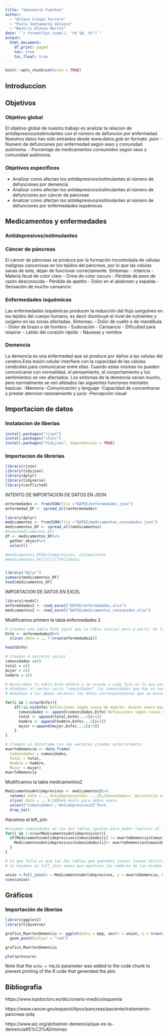```yaml
---
title: "Seminario Fuentes"
author:
  - "Aitana Crespo Ferrero" 
  - "Paula Santamaría Velasco" 
  - "Beatriz Alonso Martín"
date: "`r format(Sys.time(), '%d %B, %Y')`"
output:
  html_document:
    df_print: paged
    toc: true
    toc_float: true
---
```


```r
knitr::opts_chunk$set(echo = TRUE)
```

## **Introduccion**

## **Objetivos** 
### Objetivo global 
El objetivo global de nuestro trabajo es analizar la relacion de antidepresivos/estimulantes con el número de defuncion por enfermedad.
Nuestros datos han sido extraídos desde www.datos.gob en formato .json:
- Numero de defunciones por enfermedad según sexo y comunidad autónoma.
- Porcentaje de medicamentos consumidos según sexo y comunidad autónoma.

### Objetivos especificos
- Analizar como afectan los antidepresivos/estimulantes al número de defunciones por demencia 
- Analizar como afectan los antidepresivos/estimulantes al número de defunciones por cáncer de páncreas
- Analizar como afectan los antidepresivos/estimulantes al número de defunciones por enfermedades isquémicas

## **Medicamentos y enfermedades**
### Antidepresivos/estimulantes
### Cáncer de páncreas
El cáncer de páncreas se produce por la formación incontrolada de células malignas cancerosas en los tejidos del páncreas, por lo que las celulas sanas de este, dejan de funcionar correctamente.
Síntomas:
- Ictericia
- Materia fecal de color claro
- Orina de color oscuro
- Pérdida de peso de razón desconocida
- Pérdida de apetito
- Dolor en el abdomen y espalda
- Sensación de mucho cansancio

### Enfermedades isquémicas
Las enfermedades isquémicas producen la reducción del flujo sanguíneo en los tejidos del cuerpo humano, es decir disminuye el nivel de nutrientes y oxígeno en las zonas afectadas. 
Síntomas:
- Dolor de cuello o de mandíbula
- Dolor de brazo o de hombro
- Sudoración
- Cansancio
- Dificultad para respirar
- Latido del corazón rápido
- Náuseas y vomitos

### Demencia 
La demencia es una enfermedad que se produce por daños a las celulas del cerebro.Esta lesión celular interfiere con la capacidad de las células cerebrales para comunicarse entre ellas. Cuando estas mismas no pueden comunicarse con normalidad, el pensamiento, el conportamiento y los sentimientos se ven afectados.
Los síntomas de la demencia varian mucho, pero normalmente se ven afetados las siguientes funciones mentales basicas:
-Memoria 
-Comunicación y lenguaje 
-Capacidad de concentrarse y prestar atencion razonamiento y jucio 
-Percepción visual 

## **Importacion de datos**
### **Instalacion de liberias**
```r
install.packages("rjson")
install.packages("stats")
install.packages("tidyjson", dependencies = TRUE)
```

### **Importacion de librerias**
```r
library(rjson)
library(tidyjson)
library(dplyr)
library(tidyverse)
library(conflicted)
```

INTENTO DE IMPORTACION DE DATOS EN JSON
```r
enfermedades <- fromJSON(file ="DATOS/enfermedades.json")
enfermedad_DF <- spread_all(enfermedades)
```

```r
library(dplyr)
medicamentos <- fromJSON(file ="DATOS/medicamentos_consumidos.json")
medicamentos_DF <- spread_all(medicamentos)
#View(medicamentos_DF)
df <- medicamentos_DF%>%
  gather_object%>%
  select()
```


```r
#medicamentos_DF$Antidepresivos, estimulantes
#medicamentos_DF[[3]][[779]]$Data
```


```r
```

```r
library("dplyr")
summary(medicamentos_DF)
head(medicamentos_DF)

```

IMPORTACION DE DATOS EN EXCEL
```r
library(readxl)
enfermedades2 <- read_excel("DATOS/enfermedades.xlsx")
medicamentos2 <- read_excel("DATOS/medicamentos_consumidos.xlsx")
```

Modificamos primero la tabla enfermedades 2
```r
# Creamos una tabla Enfe igual que la tabla inicial pero a partir de la fila 7
Enfe <- enfermedades2%>%
  slice(.data = ., 7:nrow(enfermedades2))
```


```r
head(Enfe)
```


```r
# Creamos 4 vectores vacios
comunidades =c()
total = c()
mujer = c()
hombre = c()

# Recorremos la tabla Enfe entera y se accede a cada fila en la que ponga "Demencia"
# Añadimos al vector vacio "comunidades" las comunidades que hay en nuestra tabla inicial que se encuentran 21 filas antes que la fila "Demencia"
# Añadimos a los demas vectores los datos correspondientes que se encuentran en la 1, 2 o 3 filas siguientes que la fila de "Demencia"

for(i in 1:nrow(Enfe)){
    if(!is.na(Enfe$`Defunciones según causa de muerte. Avance enero-mayo 2020`[i]) && Enfe$`Defunciones según causa de muerte. Avance enero-mayo 2020`[i] == "Demencia"){
      comunidades <- append(comunidades,Enfe$`Defunciones según causa de muerte. Avance enero-mayo 2020`[i-21])
      total <- append(total,Enfe$...2[i+1])
      hombre <- append(hombre,Enfe$...2[i+2])
      mujer <-append(mujer,Enfe$...2[i+3])
    }
}
```

```r
# Creamos un dataframe con los vectores creados anteriormente
muerteDemencia <- data.frame(
  Comunidades = comunidades,
  Total = total,
  Hombre = hombre,
  Mujer = mujer)
muerteDemencia
```


Modificamos la tabla medicamentos2
```r
MedicamentosAntidepresivos <- medicamentos2%>%
  rename(.data = ., AntidepresivosSI= ...39,Comunidades= `Asistencia sanitaria: Cifras relativas`)%>%
  slice(.data = ., 6:29)%>% #solo para ambos sexos
  select("Comunidades","AntidepresivosSI")%>%
  drop_na()
```


Hacemos el left_join
```r
#columna comunidades en las dos tablas iguales para poder realizar el join 
for(i in 1:nrow(MedicamentosAntidepresivos)){
  if(MedicamentosAntidepresivos$Comunidades[i] != muerteDemencia$Comunidades[i]){
    MedicamentosAntidepresivos$Comunidades[i]<- muerteDemencia$Comunidades[i]
  }
}

# Lo que falla es que las dos tablas que queremos juntar tienen distintos nombre de comunidades (unicamente cambian en un parentesis algunas) por eso aparecen NA
# Si hacemos un full_join vemos que aparecen los nombres de las mismas comunidades pero con un parentesis mas:

union <-full_join(x = MedicamentosAntidepresivos, y = muerteDemencia, by = c("Comunidades"))
view(union)
```


## **Gráficos**
### **Importación de liberias**
```r
library(ggplot2)
library(tidyverse)
```


```r
grafico_MuertesDemencia <- ggplot(data = mpg, aes(x = union, y = nrow(union))) +
  geom_point(colour = "red")

grafico_MuertesDemencia
```

```r
plot(pressure)
```
Note that the `echo = FALSE` parameter was added to the code chunk to prevent printing of the R code that generated the plot.

## **Bibliografia**
https://www.topdoctors.es/diccionario-medico/isquemia

https://www.cancer.gov/espanol/tipos/pancreas/paciente/tratamiento-pancreas-pdq

https://www.alz.org/alzheimer-demencia/que-es-la-demencia#S%C3%ADntomas
